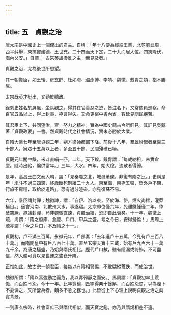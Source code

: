 ```yaml
---
---
---
```

title: 五　貞觀之治
---




唐太宗是中國史上一個傑出的君主。自稱：「年十八便為經綸王業，北剪劉武周，西平薛舉，東擒竇建德、王世充。二十四而天下定，二十九而居大位。四夷降伏，海內乂安。」自謂：「古來英雄撥亂之主，無見及者。」

貞觀之治，尤為後世所想望。

其一朝賢臣，如王珪、房玄齡、杜如晦、溫彥博、李靖、魏徵、戴胄之類，指不勝屈。

太宗既英才挺出，又勤於聽政。

錄刺史姓名於屏風，坐臥觀之。得其在官善惡之迹，皆注名下。又常遣員巡察。命百官五品以上，得上封事，極言得失。又命更宿中書內省，數延見問民疾苦。

其君臣上下，共同望治，齊一努力之精神，實為中國史籍古今所鮮見。其詳見吳兢著「貞觀政要」一書。然貞觀時代之社會情況，實未必勝於大業。

自隋大業七年至唐貞觀二年，朔方梁師都部下降。前後十八年，羣雄紛起者至百三十餘人，擁眾十五萬以上者，多至五十餘，民間殘破已極。

貞觀元年關中饑，米斗直絹一匹。二年，天下蝗。戴胄謂：「每歲納租，未實倉廩。隨時出給，纔供當年。」三年，大水。四年，始大稔，流散者得歸。

是年，高昌王曲文泰入朝，謂：「見秦隴之北，城邑蕭條，非復有隋之比。」史稱是年「米斗不過三四錢，終歲斷死刑纔二十九人。東至海，南極五嶺，皆外戶不閉，行旅不齎糧，取給於道路」，恐有過分渲染。亦見復蘇不易。

六年，羣臣請封禪；魏徵諫，謂：「自伊、洛以東，至於海、岱，煙火尚稀，灌莽極目。」適會河南、北數州大水，事遂寢。太宗即位僅六年，免離饑饉僅二年，倖破突厥，遽議封禪，苟非魏徵直諫，貞觀治績，恐即自此衰矣。十一年，魏徵上疏，尚謂：「隋之府庫、倉廩、戶口、甲兵之盛，考之今日，安得擬倫！」馬周上疏亦謂：「今之戶口，不及隋之十一。」

貞觀初，戶不滿三百萬。永徽元年，戶部奏：「去年進戶十五萬，今見有戶三百八十萬。」而隋開皇中有戶八百七十萬。直至玄宗天寶十三載，始有戶九百六十一萬九千余，為唐之極盛，乃始與隋氏相比。歷代戶口數，雖有隱漏或誇飾，不可盡信，然大體可資以見世運之盛衰升降。

正惟如此，故太宗一朝君臣，每每以有隋相警惕，不敢驕縱荒佚，而成治世。

魏徵所謂：「隋以富強動之而危，我以寡弱靜之而安。」馬周謂：「貞觀初率土荒儉，而百姓不怨。今十一年。比年豐穰，匹絹得粟十餘斛，而百姓怨咨。以為陛下不憂憐之，又所營為者，頗多不急之務也。」此皆從上下心理上說明貞觀之治之眞實背景。

一到唐玄宗時，社會富庶已與隋代相似，而天寶之亂，亦乃與隋煬相差不遠。